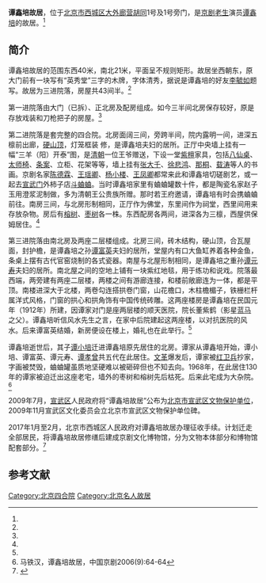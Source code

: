 {{文物保护单位
| 级别 = 市县级
| 省名 = 北京市
| 市/县名 = 北京市宣武区
| 图片 = 
| 名称 = 谭鑫培故居
| 编号 = 3-12
| 分类 = 古建筑
| 所在 = 大外廊营胡同1号及1号旁门
| 时代 = 清
| 登录 = 2009年7月23日
}}

'''谭鑫培故居'''，位于[[北京市|北京市]][[西城区|西城区]][[大外廊营胡同|大外廊营胡同]]1号及1号旁门，是[[京剧|京剧]][[老生|老生]]演员[[谭鑫培|谭鑫培]]的故居。<ref name=ma/>

==简介==
谭鑫培故居的范围东西40米，南北21米，平面呈不规则矩形。故居坐西朝东，原大门前有一块写有“英秀堂”三字的木牌，字体清秀，据说是谭鑫培的好友[[李毓如|李毓如]]题写。故居为三进院落，房屋共43间半。<ref name=ma/>

第一进院落由大门（已拆）、正北房及配房组成。如今三半间北房保存较好，原是存放戏装和刀枪把子的房屋。<ref name=ma/>

第二进院落是套完整的四合院。北房面阔三间，旁跨半间，院内露明一间，进深五檩前出廊，[[硬山顶|硬山顶]]，灯笼框装 修，是谭鑫培夫妇的居所。正厅中央墙上挂有一幅“三羊（阳）开泰”图，是[[清朝|清朝]]一位王爷赠送，下设一堂[[紫檀|紫檀]]家具，包括[[八仙桌|八仙桌]]、[[太师椅|太师椅]]、[[条案|条案]]、立柜、花架等等，墙上挂有[[张大千|张大千]]、[[徐悲鸿|徐悲鸿]]、[[那桐|那桐]]、[[载涛|载涛]]等人的书画。京剧名家[[陈德霖_(清朝)|陈德霖]]、[[王瑶卿|王瑶卿]]、[[杨小楼|杨小楼]]、[[王凤卿|王凤卿]]都常来此和谭鑫培切磋剧艺，或一起去[[宣武门|宣武门]]外柿子店[[斗蛐蛐|斗蛐蛐]]。当时谭鑫培家里有蛐蛐罐数十件，都是陶瓷名家赵子玉用澄浆泥制做，多为清朝王公贵族所赠。那时若王府邀请，谭鑫培有时会携蛐蛐前往。南房三间，与北房形制相同，正厅作为佛堂，东里间作为祠堂，西里间用来存放杂物。房后有[[榕树|榕树]]、[[枣树|枣树]]各一株。东西配房各两间，进深各为三檩，西屋供保姆居住。<ref name=ma/>

第三进院落由南北房及两座二层楼组成。北房三间，砖木结构，硬山顶，合瓦屋面，封护檐，是谭鑫培之孙[[谭富英|谭富英]]夫妇的居所，堂屋内有口大鱼缸养着各种金鱼，条桌上摆有古代官窑烧制的各式瓷器。南屋与北屋形制相同，是谭鑫培之重孙[[谭元寿|谭元寿]]夫妇的居所。南北屋之间的空地上铺有一块紫红地毯，用于练功和说戏。院落最西端，两旁建有两座二层楼，两楼之间有游廊连接，和楼前敞廊连为一体，都是平顶。南楼进深大于北楼，两卷勾连搭拱卷门窗，山花檐口，木柱檐楣子，铁栅栏杆属洋式风格，门窗的拱心和拱角饰有中国传统砖雕。这两座楼房是谭鑫培在民国元年（1912年）所建，因谭家对门是座两层楼的顺天医院，院长董紫鹤（影星[[蓝马|蓝马]]之父）。谭鑫培听信风水先生之言，在家中后院建起这两座楼，以对抗医院的风水。后来谭富英结婚，新房便设在楼上，婚礼也在此举行。<ref name=ma/>

谭鑫培逝世后，其子[[谭小培|谭小培]]迁进谭鑫培原先居住的北房。谭家从谭鑫培开始，谭小培、谭富英、谭元寿、[[谭孝曾|谭孝曾]]共五代在此居住。[[文革|文革]]爆发后，谭家被[[红卫兵|红卫兵]]抄家，字画被焚毁，蛐蛐罐虽质地坚硬难以被砸碎但也不知去向。1968年，在此居住130年的谭家被迫迁出这座老宅，墙外的枣树和榕树先后枯死。后来此宅成为大杂院。<ref name=ma>马铁汉，谭鑫培故居，中国京剧2006(9):64-64</ref>

2009年7月，[[宣武区|宣武区]]人民政府将“谭鑫培故居”公布为[[北京市宣武区文物保护单位|北京市宣武区文物保护单位]]，2009年11月宣武区文化委员会立北京市宣武区文物保护单位碑。

2017年1月至2月，北京市西城区人民政府对谭鑫培故居办理征收手续。计划迁走全部居民，将谭鑫培故居修缮后建成京剧文化博物馆，分为文物本体部分和博物馆配套部分。<ref>{{Cite web |url = http://www.takefoto.cn/viewnews-1031263.html |title = 北京大栅栏区域将整体修缮 谭鑫培故居将变民居为京剧文化博物馆 |author =  |date = 2017-01-09 |publisher = 北晚新视觉 |language =  |accessdate =  |quote =  |archive-date = 2017-01-09 |archive-url = https://web.archive.org/web/20170109190228/http://www.takefoto.cn/viewnews-1031263.html |dead-url = no }}</ref>

==参考文献==
{{reflist}}

[[Category:北京四合院|Category:北京四合院]]
[[Category:北京名人故居|Category:北京名人故居]]